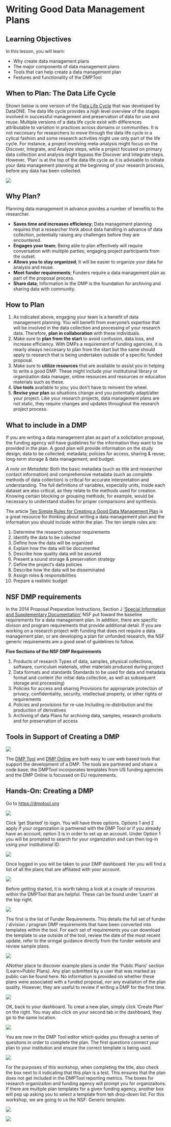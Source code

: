 # Writing Good Data Management Plans

## Learning Objectives

In this lesson, you will learn:

- Why create data management plans
- The major components of data management plans
- Tools that can help create a data management plan
- Festures and functionality of the DMPTool

## When to Plan: The Data Life Cycle

Shown below is one version of the D[ata Life Cycle](https://www.dataone.org/data-life-cycle) that was developed by DataONE. The data life cycle provides a high level overview of the stages involved in successful management and preservation of data for use and reuse. Multiple versions of a data life cycle exist with differences attributable to variation in practices across domains or communities. It is not neccesary for researchers to move through the data life cycle in a cylical fashion and some research activities might use only part of the life cycle. For instance, a project involving meta-analysis might focus on the Discover, Integrate, and Analyze steps, while a project focused on primary data collection and analysis might bypass the Discover and Integrate steps. However, 'Plan' is at the top of the data life cycle as it is advisable to initiate your data management planning at the beginning of your research process, before any data has been collected.


![](images/DLC.png)

## Why Plan?

Planning data management in advance povides a number of benefits to the researcher.

- **Saves time and increases efficiency**; Data management planning requires that a researcher think about data handling in advance of data collection, potentially raising any challenges before they are encountered. 
- **Engages your team**; Being able to plan effectively will require conversation with multiple parties, engaging project participants from the outset.
- **Allows you to stay organized**; It will be easier to organize your data for analysis and reuse.
- **Meet funder requirements**; Funders require a data management plan as part of the proposal process.
- **Share data**; Information in the DMP is the foundation for archiving and sharing data with community.

## How to Plan

1) As indicated above, engaging your team is a benefit of data management planning. You will benefit from everyone’s expertise that will be involved in the data collection and processing of your research data. Therefore, **plan in collaboration** with these individuals. 
2) Make sure to **plan from the start** to avoid confusion, data loss, and increase efficiency. With DMPs a requirement of funding agencies, it is nearly always neccesary to plan from the start but the same should apply to research that is being undertaken outside of a specific funded proposal.
3) Make sure to **utilize resources** that are available to assist you in helping to write a good DMP. These might include your institutional library or organization data manager, online resources and resources or educaiton materials such as these.
4) **Use tools** available to you; you don’t have to reinvent the wheel.
5) **Revise your plan** as situations change and you potentially adapt/alter your project. Like your research projects, data management plans are not static, they require changes and updates throughout the research project process.

## What to include in a DMP

If you are writing a data management plan as part of a solicitation proposal, the funding agency will have guidelines for the information they want to be provided in the plan. A good plan will provide information on the study design; data to be collected; metadata; policies for access, sharing & reuse; long-term storage & data management; and budget. 

*A note on Metadata: *
Both the basic metadata (such as title and researcher contact information) and comprehensive metadata (such as complete methods of data collection) is critical for accurate interpretation and understanding. The full definitions of variables, especially units, inside each dataset are also critical, as they relate to the methods used for creation. Knowing certain blocking or grouping methods, for example, would be necessary to understand studies for proper comparisons and synthesis. 

The article [Ten Simple Rules for Creating a Good Data Management Plan](https://journals.plos.org/ploscompbiol/article?id=10.1371/journal.pcbi.1004525) is a great resource for thinking about writing a data management plan and the information you should include within the plan. The ten simple rules are:

1) Determine the research sponsor requirements
2) Identify the data to be collected
3) Define how the data will be organized
4) Explain how the data will be documented
5) Describe how quality data will be assured
6) Present a sound storage & preservation strategy
7) Define the project’s data policies
8) Describe how the data will be disseminated
9) Assign roles & responsibilities
10) Prepare a realistic budget

## NSF DMP requirements

In the 2014 Proposal Preparation Instructions, Section J ['Special Information and Supplementary Documentation'](https://www.nsf.gov/pubs/policydocs/pappguide/nsf14001/gpg_2.jsp#IIC2j) NSF put foward the baseline requirements for a data management plan. In addition, there are specific divison and program requirements that provide additional detail. If you are working on a research project with funding that does not require a data management plan, or are developing a plan for unfunded research, the NSF generic requirements are a good sewt of guidelines to follow.

**Five Sections of the NSF DMP Requirements**

1) Products of research
Types of data, samples, physical collections, software, curriculum materials, other materials produced during project
2) Data formats and standards
Standards to be used for data and metadata format and content (for initial data collection, as well as subsequent storage and processing)
3) Policies for access and sharing
Provisions for appropriate protection of privacy, confidentiality, security, intellectual property, or other rights or requirements
4) Policies and provisions for re-use
Including re-distribution and the production of derivatives
5) Archiving of data
Plans for archiving data, samples, research products and for preservation of access

## Tools in Support of Creating a DMP

![](images/dmptools.jpg)

The [DMP Tool](https://dmptool.org) and [DMP Online](https://dmponline.dcc.ac.uk) are both easy to use web based tools that support the development of a DMP. The tools are partnered and share a code base; the DMPTool incorporates templates from US funding agencies and the DMP Online is focussed on EU requirements.

## Hands-On: Creating a DMP

Go to [https://dmptool.org](https://dmptool.org)

![](images/DMP_1.png)

Click 'get Started' to login. You will have three options. Options 1 and 2 apply if your organization is partnered with the DMP Tool or if you already have an account, option 3 is in order to set up an account. Under Option 1 you will be prompted to search for your organization and can then log-in using your institutional ID.

![](images/DMP_2.png)

Once logged in you will be taken to your DMP dashboard. Her you will find a list of all the plans that are affiliated with your account.

![](images/DMP_3.png)

Before getting started, it is worth taking a look at a couple of resources within the DMPTool that are helpful. These can be found under 'Learn' at the top right.

![](images/DMP_4.png)

The first is the list of Funder Requirements. This details the full set of funder / division / program DMP requirements that have been converted into templates within the tool. For each set of requirements you can download the template to use outside of the tool, review the date of the most recent update, refer to the oringal guidance directly from the funder website and review sample plans. 

![](images/DMP_5.png)

ANother place to discover example plans is under the 'Public Plans' section (Learn>Public Plans). Any plan submitted by a user that was marked as public can be found here. No information is provided on whether these plans were associated with a funded proposal, nor any evaliaiton of the plan quality. However, they are useful to review if writing a DMP for the first time.

![](images/DMP_6.png)

OK, back to your dashboard. To creat a new plan, simply click 'Create Plan' on the right. You may also click on your second tab in the dashboard, they go to the same location. 

![](images/DMP_3.png)

You are now in the DMP Tool editor which quides you through a series of quesitons in order to complete the plan. The first questions connect your plan to your institution and ensure the correct template is being used.

![](images/DMP_7.png)

For the purposes of this workshop, when completing the title, also check the box next to it indicating that this plan is a test. This ensures that the plan does not get included in the DMPTool reporting metrics. The boxes for research organizaiton and funding agency will prompt you for organizaitons. If there are multiple plan templates for a given funding agency, another box will pop up asking you to select a template from teh drop-down list. For this workshop, we are going to us the NSF: Generic template.

![](images/DMP_8.png)

![](images/DMP_9.png)